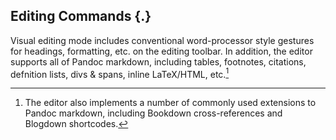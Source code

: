 ## Editing Commands {.}

Visual editing mode includes conventional word-processor style gestures for headings, formatting, etc. on the editing toolbar. In addition, the editor supports all of Pandoc markdown, including tables, footnotes, citations, defnition lists, divs & spans, inline LaTeX/HTML, etc.[^1]

[^1]: The editor also implements a number of commonly used extensions to Pandoc markdown, including Bookdown cross-references and Blogdown shortcodes.
